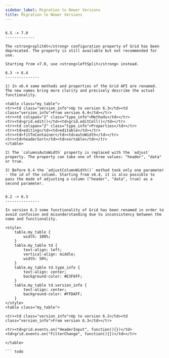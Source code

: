 ```yaml
---
sidebar_label: Migration to Newer Versions
title: Migration to Newer Versions
---          
```


``` todo

6.5 -> 7.0
-------------

The <strong>splitAt</strong> configuration property of Grid has been deprecated. The property is still available but not recommended for use.

Starting from v7.0, use <strong>leftSplit</strong> instead.

6.3 -> 6.4 
---------------

1) In v6.4 some methods and properties of the Grid API are renamed. The new names bring more clarity and precisely describe the actual functionality.

<table class="my_table">
<tr><td class="version_info">Up to version 6.3</td><td class="version_info">From version 6.4</td></tr>
<tr><td colspan="2" class="type_info">Methods</td></tr>
<tr><td>grid.edit()</td><td>grid.editCell()</td></tr>
<tr><td colspan="2" class="type_info">Properties</td></tr>
<tr><td>editing</td><td>editable</td></tr>
<tr><td>fitToContainer</td><td>autoWidth</td></tr>
<tr><td>headerSort</td><td>sortable</td></tr>
</table>

2) The `columnsAutoWidth` property is replaced with the `adjust` property. The property can take one of three values: "header", "data" or true.

3) Before 6.4 the `adjustColumnWidth()` method took only one parameter - the id of the column. Starting from v6.4, it is also possible to pass the mode of adjusting a column ("header", "data", true) as a second parameter.
 

6.2 -> 6.3
---------------

In version 6.3 some functionality of Grid has been renamed in order to avoid confusion and misunderstanding due to inconsistency between the name and functionality. 

<style>
	table.my_table {
		width: 100%;
	}
	table.my_table td {
		text-align: left;
		vertical-align: middle;
		width: 50%;
	}
	table.my_table td.type_info {
		text-align: center;
        background-color: #E3F6FF;
	}
	table.my_table td.version_info {
		text-align: center;
        background-color: #FFDAFF;
	}
</style>
<table class="my_table">

<tr><td class="version_info">Up to version 6.2</td><td class="version_info">From version 6.3</td></tr>

<tr><td>grid.events.on("HeaderInput", function(){})</td><td>grid.events.on("FilterChange", function(){})</td></tr>

</table>

``` todo